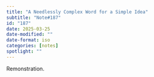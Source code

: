 ```yaml
---
title: "A Needlessly Complex Word for a Simple Idea"
subtitle: "Note#187"
id: "187"
date: 2025-03-25
date-modified: ""
date-format: iso
categories: [notes]
spotlight: ""
---
```

Remonstration.
